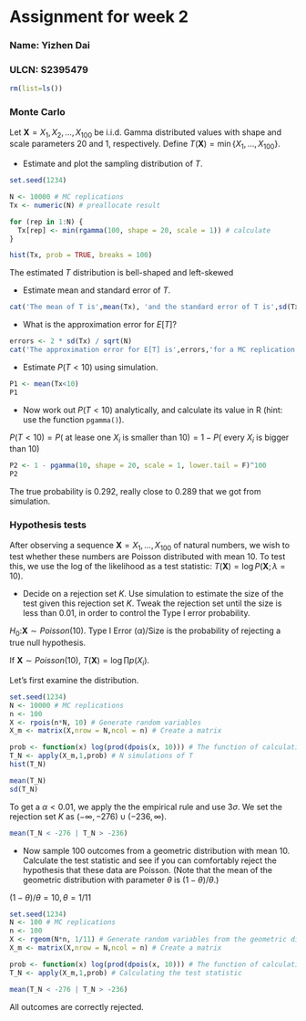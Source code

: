 Assignment for week 2
=====================

### Name: Yizhen Dai

### ULCN: S2395479

```r
rm(list=ls())
```

### Monte Carlo

Let $\mathbf{X}=X_1,X_2,\ldots,X_{100}$ be i.i.d. Gamma distributed values with shape and scale parameters $20$ and $1$, respectively. Define $T(\mathbf{X})=\min\{X_1,\ldots,X_{100}\}$.

- Estimate and plot the sampling distribution of $T$.
```r
set.seed(1234)

N <- 10000 # MC replications
Tx <- numeric(N) # preallocate result 

for (rep in 1:N) {
  Tx[rep] <- min(rgamma(100, shape = 20, scale = 1)) # calculate
}

hist(Tx, prob = TRUE, breaks = 100)
```
The estimated $T$ distribution is bell-shaped and left-skewed

- Estimate mean and standard error of $T$.
```r
cat('The mean of T is',mean(Tx), 'and the standard error of T is',sd(Tx))
```


- What is the approximation error for $E[T]$?
```r
errors <- 2 * sd(Tx) / sqrt(N)
cat('The approximation error for E[T] is',errors,'for a MC replication of 10000 times.')
```



- Estimate $P(T<10)$ using simulation.
```r
P1 <- mean(Tx<10)
P1
```

- Now work out $P(T<10)$ analytically, and calculate its value in R (hint: use the function `pgamma()`).

$P(T<10) = P($ at lease one $X_i$ is smaller than $10) = 1 - P($ every $X_i$ is bigger than $10)$ 

```r
P2 <- 1 - pgamma(10, shape = 20, scale = 1, lower.tail = F)^100
P2
```

The true probability is 0.292, really close to 0.289 that we got from simulation.

### Hypothesis tests

After observing a sequence $\mathbf{X}=X_1,\ldots,X_{100}$ of natural numbers, we wish to test whether these numbers are Poisson distributed with mean $10$. To test this, we use the log of the likelihood as a test statistic: $T(\textbf{X})=\log P(\textbf{X};\lambda=10)$.

- Decide on a rejection set $K$. Use simulation to estimate the size of the test given this rejection set $K$. Tweak the rejection set until the size is less than $0.01$, in order to control the Type I error probability.

$H_0$:$\mathbf{X} \sim Poisson(10)$. Type I Error $(\alpha)$/Size is the probability of rejecting a true null hypothesis. 

If $\mathbf{X} \sim Poisson(10)$, $T(\textbf{X})= \log \prod p(X_{i})$.

Let's first examine the distribution.
```r
set.seed(1234)
N <- 10000 # MC replications
n <- 100
X <- rpois(n*N, 10) # Generate random variables
X_m <- matrix(X,nrow = N,ncol = n) # Create a matrix

prob <- function(x) log(prod(dpois(x, 10))) # The function of calculating the log likelihood
T_N <- apply(X_m,1,prob) # N simulations of T
hist(T_N)
```
```r
mean(T_N)
sd(T_N)
```

To get a $\alpha < 0.01$, we apply the the empirical rule and use $3\sigma$. We set the rejection set $K$ as $(- \infty, -276) \cup (-236, \infty)$.
```r
mean(T_N < -276 | T_N > -236)
```

- Now sample 100 outcomes from a geometric distribution with mean 10. Calculate the test statistic and see if you can comfortably reject the hypothesis that these data are Poisson. (Note that the mean of the geometric distribution with parameter $\theta$ is $(1-\theta)/\theta$.)

$(1-\theta)/\theta = 10, \theta = 1/11$
```r
set.seed(1234)
N <- 100 # MC replications
n <- 100
X <- rgeom(N*n, 1/11) # Generate random variables from the geometric distribution
X_m <- matrix(X,nrow = N,ncol = n) # Create a matrix

prob <- function(x) log(prod(dpois(x, 10))) # The function of calculating the log likelihood
T_N <- apply(X_m,1,prob) # Calculating the test statistic

mean(T_N < -276 | T_N > -236)
```

All outcomes are correctly rejected.